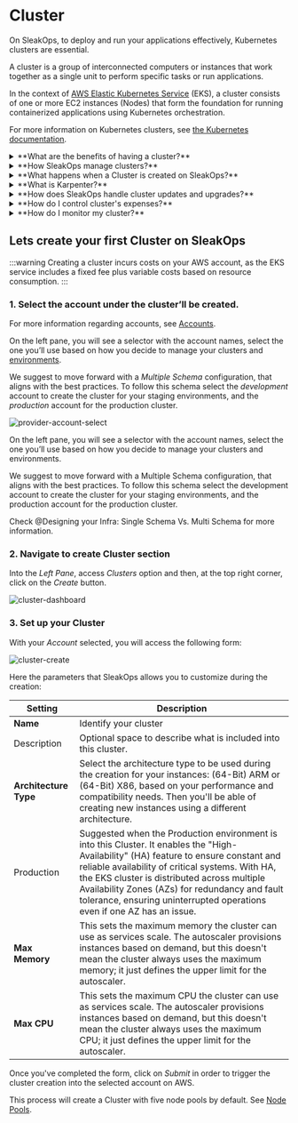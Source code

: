
# Cluster

On SleakOps, to deploy and run your applications effectively, Kubernetes clusters are essential.

A cluster is a group of interconnected computers or instances that work together as a single unit to perform specific tasks or run applications. 

In the context of [AWS Elastic Kubernetes Service](https://docs.aws.amazon.com/eks/) (EKS), a cluster consists of one or more EC2 instances (Nodes) that form the foundation for running containerized applications using Kubernetes orchestration.

For more information on Kubernetes clusters, see [the Kubernetes documentation](https://kubernetes.io/docs/concepts/overview/components/).

<details>
<summary>
**What are the benefits of having a cluster?**
</summary>
Clusters allow you to deploy multiple instances of the same application effortlessly, ensuring that if one instance fails, others can instantly take over. Additionally, clusters offer auto-scaling capabilities, automatically adjusting the number of worker nodes as traffic fluctuates, which ensures high availability and optimal performance. 

They also provide an excellent way to isolate your production environment from your staging environment.
</details>

<details>
<summary>
**How SleakOps manage clusters?**
</summary>
SleakOps offers you the flexibility and control needed to create an EKS cluster that aligns precisely with your requirements. 

To define how to create your infra, you can see: [Designing your Infra: Single Schema Vs. Multi Schema ](/provider/schemas)
</details>

<details>
<summary>
**What happens when a Cluster is created on SleakOps?**
</summary>
SleakOps creates a group of Node Pools that will allow you to run your applications using Kubernetes orchestration based on your needs. See [Node Pools](/cluster/nodepools).
</details>

<details>
<summary>
**What is Karpenter?**
</summary>
In the process of creating your EKS cluster, node provisioning is seamlessly managed by advanced Karpenter technology. Karpenter automatically provisions nodes with just the required resources and scales the cluster based on application demands, removing concerns about deprovisioning. As your workload changes, Karpenter adjusts nodes and resources dynamically, optimizing performance and cost. See [Karpenter Web](https://karpenter.sh/)
</details>

<details>
<summary>
**How does SleakOps handle cluster updates and upgrades?**
</summary>
1. We notify users about new version coming in approximatively 1 month in advance. 
2. Upgrade clusters for a group of selected customers.
3. Upgrade all non-production flagged clusters.
4. Upgrade all clusters.
</details>

<details>
<summary>
**How do I control cluster's expenses?** 
</summary>
SleakOps allows you to see all your clusters expenses in one place, classified by account, resources, dates. 

Access *Clusters*, select one and click the button: $
</details>

<details>
<summary>
**How do I monitor my cluster?**
</summary>
You can monitor your cluster's activity by accessing Clusters, and clicking into the button:

<Zoom overlayBgColorEnd="rgba(255, 255, 255, 0.8)">
  <img
    src="/img/cluster/cluster-monitoring.png"
    alt="cluster-monitoring"
  />
</Zoom>

</details>

## Lets create your first Cluster on SleakOps

:::warning
Creating a cluster incurs costs on your AWS account, as the EKS service includes a fixed fee plus variable costs based on resource consumption.
:::

### 1. Select the account under the cluster’ll be created.

For more information regarding accounts, see [Accounts](/provider/accounts).

On the left pane, you will see a selector with the account names, select the one you’ll use based on how you  decide to manage your clusters and [environments](/environment). 

We suggest to move forward with a *Multiple Schema*  configuration, that aligns with the best practices. To follow this schema select the *development* account to create the cluster for your staging environments, and the *production* account for the production cluster. 

<div style={{ display: 'flex', alignItems: 'flex-start' }}>
  <img src="/img/provider/provideraccountselect.png" alt="provider-account-select" style={{ marginRight: '20px', maxWidth: '200px' }} />
  <div>
    <p>On the left pane, you will see a selector with the account names, select the one you’ll use based on how you  decide to manage your clusters and environments.</p>
    <p>We suggest to move forward with a Multiple Schema  configuration, that aligns with the best practices. To follow this schema select the development account to create the cluster for your staging environments, and the production account for the production cluster.</p>
    <p>Check @Designing your Infra: Single Schema Vs. Multi Schema  for more information.</p>
  </div>
</div>

### 2. Navigate to create Cluster section

Into the *Left Pane*, access *Clusters* option and then, at the top right corner, click on the *Create* button.

<Zoom overlayBgColorEnd="rgba(255, 255, 255, 0.8)">
  <img
    src="/img/cluster/clusters-dashboard.png"
    alt="cluster-dashboard"
  />
</Zoom>

### 3. Set up your Cluster

With your *Account* selected, you will access the following form:

<Zoom overlayBgColorEnd="rgba(255, 255, 255, 0.8)">
  <img
    src="/img/cluster/clusters-create.png"
    alt="cluster-create"
  />
</Zoom>

Here the parameters that SleakOps allows you to customize during the creation:

| **Setting** | **Description** |
| --- | --- |
| **Name** | Identify your cluster |
| Description | Optional space to describe what is included into this cluster.  |
| **Architecture Type** | Select the architecture type to be used during the creation for your instances: (64-Bit) ARM or (64-Bit) X86, based on your performance and compatibility needs. Then you'll be able of creating new instances using a different architecture.  |
| Production | Suggested when the Production environment is into this Cluster. It enables the "High-Availability" (HA) feature to ensure constant and reliable availability of critical systems. With HA, the EKS cluster is distributed across multiple Availability Zones (AZs) for redundancy and fault tolerance, ensuring uninterrupted operations even if one AZ has an issue. |
| **Max Memory**  | This sets the maximum memory the cluster can use as services scale. The autoscaler provisions instances based on demand, but this doesn't mean the cluster always uses the maximum memory; it just defines the upper limit for the autoscaler. |
| **Max CPU** | This sets the maximum CPU the cluster can use as services scale. The autoscaler provisions instances based on demand, but this doesn't mean the cluster always uses the maximum CPU; it just defines the upper limit for the autoscaler. |

Once you've completed the form, click on *Submit* in order to trigger the cluster creation into the selected account on AWS. 

This process will create a Cluster with five node pools by default. See [Node Pools](/cluster/nodepools).